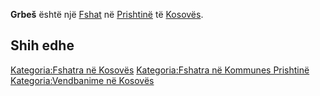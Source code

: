 {{Fshat në Kosovës
 | Emri                = Grbeš
| srp_N_name = Grbeš
| srp_N_FULL_NAME_RO = Grbeš
| srp_N_FULL_NAME_ND_RO = Grbes
| srp_N_SORT_NAME_RG = GRBES
| srp_N_FULL_NAME_RG = Grbeš
| srp_N_FULL_NAME_ND_RG = Grbes
| srp_V_name = Mahala Grbeš
| srp_V_FULL_NAME_RO = Mahala Grbeš
| srp_V_FULL_NAME_ND_RO = Mahala Grbes
| srp_V_SORT_NAME_RG = MAHALAGRBES
| srp_V_FULL_NAME_RG = Mahala Grbeš
| srp_V_FULL_NAME_ND_RG = Mahala Grbes

 | Emri (Rasa dhanore) = 
 | Figura              = 
 | Shteti              = Kosovo
 | Komuna              = Prishtinë
 | Kodi postar         = 
 | Sipërfaqja          = 

 | Popullsia           = 

 | Regj. i popullsisë  = 
 | Dend. e popullsisë  = 
 | Faqja zyrtare       = 
 <!--- Koordinatat ----> 
 | Gjerësia            = 42.643333
 | Gjatësia            = 21.376111
 | Lartësia            = 
}}
'''Grbeš''' është një [[Fshat]] në [[Prishtinë]] të [[Kosovës]].

<!-- == Gjeografia == -->
<!-- == Historia == -->
<!-- == Demografia == -->
== Shih edhe ==
{{Komuna Prishtinë}}
{{Kosovo-Administrata-Cung}}

[[Kategoria:Fshatra në Kosovës]]
[[Kategoria:Fshatra në Kommunes Prishtinë]]
[[Kategoria:Vendbanime në Kosovës]]